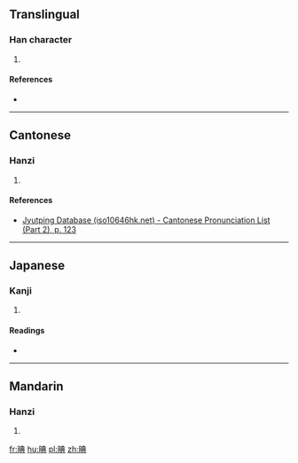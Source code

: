 ==Translingual==

===Han character===
{{Han char|rn=72|rad=日|as=08|sn=12|four=6508<sub>1</sub>|canj=日廿月金 (ATBC)|ids=⿰[[日]][[典]]}}

# {{defn|Han|sort=日08}}

====References====
* {{Han ref|kx=0496.220|dkj=13974|dj=0862.070|hdz=21518.120|uh=666A|ud=26218|bh=D9A7|bd=55719}}

----

==Cantonese==

===Hanzi===
{{yue-hanzi|jyut=[[long4]]|y=long4}}

# {{defn|lang=yue|sort=日08}}

====References====
*[http://www.iso10646hk.net/jp/document/download.jsp Jyutping Database (iso10646hk.net) - Cantonese Pronunciation List (Part 2), p. 123]

----

==Japanese==

===Kanji===
{{ja-kanji|grade=|rs=日08}}

# {{defn|lang=ja|sort=日08}}

====Readings====
* {{ja-readings|on=[[てん]] (ten)|kun=[[あきらか]] (akiraka)}}

----

==Mandarin==

===Hanzi===
{{cmn-hanzi|pin=[[tiǎn]] ([[tian3]])|wg=t'ien<sup>3</sup>}}

# {{defn|lang=cmn|sort=日08}}

[[fr:晪]]
[[hu:晪]]
[[pl:晪]]
[[zh:晪]]